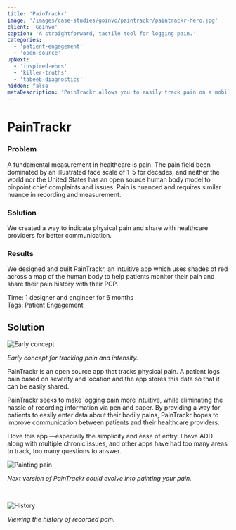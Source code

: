 ```yaml
---
title: 'PainTrackr'
image: '/images/case-studies/goinvo/paintrackr/paintrackr-hero.jpg'
client: 'GoInvo'
caption: 'A straightforward, tactile tool for logging pain.'
categories:
  - 'patient-engagement'
  - 'open-source'
upNext:
  - 'inspired-ehrs'
  - 'killer-truths'
  - 'tabeeb-diagnostics'
hidden: false
metaDescription: 'PainTrackr allows you to easily track pain on a mobile device.'
---
```



# PainTrackr

### Problem

A fundamental measurement in healthcare is pain. The pain field been dominated by an illustrated face scale of 1-5 for decades, and neither the world nor the United States has an open source human body model to pinpoint chief complaints and issues. Pain is nuanced and requires similar nuance in recording and measurement.

### Solution

We created a way to indicate physical pain and share with healthcare providers for better communication.

### Results

We designed and built PainTrackr, an intuitive app which uses shades of red across a map of the human body to help patients monitor their pain and share their pain history with their PCP.

<span class="text--uppercase text--gray text--bold text--spacing text--md">Time:</span> 1 designer and engineer for 6 months
<br />
<span class="text--uppercase text--gray text--bold text--spacing text--md">Tags:</span> Patient Engagement
<br />
<Divider />

## Solution

![Early concept](/images/case-studies/goinvo/paintrackr/paintrackr-solution.jpg)

_Early concept for tracking pain and intensity._

PainTrackr is an open source app that tracks physical pain. A patient logs pain based on severity and location and the app stores this data so that it can be easily shared.

PainTrackr seeks to make logging pain more intuitive, while eliminating the hassle of recording information via pen and paper. By providing a way for patients to easily enter data about their bodily pains, PainTrackr hopes to improve communication between patients and their healthcare providers.

<Quote quotee="PainTrackr User" quoteeSub="">
  I love this app &mdash;especially the simplicity and ease of entry. I have ADD
  along with multiple chronic issues, and other apps have had too many areas to
  track, too many questions to answer.
</Quote>

![Painting pain](/images/case-studies/goinvo/paintrackr/paintrackr-paint.jpg)

_Next version of PainTrackr could evolve into painting your pain._

<br />

![History](/images/case-studies/goinvo/paintrackr/paintrackr-history.jpg)

_Viewing the history of recorded pain._
